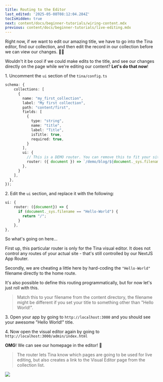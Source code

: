 ```yaml
---
title: Routing to the Editor
last_edited: '2025-05-08T08:12:04.284Z'
tocIsHidden: true
next: content/docs/beginner-tutorials/wiring-content.mdx
previous: content/docs/beginner-tutorials/live-editing.mdx
---
```


Right now, if we want to edit our amazing title, we have to go into the Tina editor, find our collection, and then edit the record in our collection before we can view our changes. 😮‍💨

Wouldn't it be cool if we could make edits to the title, and see our changes directly on the page while we're editing our content? **Let's do that now**!

1\. Uncomment the `ui` section of the `tina/config.ts`

```typescript
schema: {
    collections: [
      {
        name: "my_first_collection",
        label: "My first collection",
        path: "content/first",
        fields: [
          {
            type: "string",
            name: "title",
            label: "Title",
            isTitle: true,
            required: true,
          }
        ],
        ui: {
          // This is a DEMO router. You can remove this to fit your site
          router: ({ document }) => `/demo/blog/${document._sys.filename}`,
        },
      }
    ],
  },
});
```

2\. Edit the `ui` section, and replace it with the following:

```typescript
ui: {
    router: ({document}) => {
      if (document._sys.filename == "Hello-World") {
        return "/";
      }
    },
},
```

So what's going on here...

First up, this particular router is only for the Tina visual editor. It does not control any routes of your actual site - that's still controlled by our NextJS App Router.

Secondly, we are cheating a little here by hard-coding the `"Hello-World"` filename directly to the home route.

It's also possible to define this routing programmatically, but for now let's just roll with this.

> Match this to your filename from the content directory, the filename might be different if you set your title to something other than "Hello World!".

3\. Open your app by going to `http://localhost:3000` and you should see your awesome "Hello World!" title.

4\. Now open the visual editor again by going to `http://localhost:3000/admin/index.html`

**OMG**! We can see our homepage in the editor! 🎉

> The router lets Tina know which pages are going to be used for live editing, but also creates a link to the Visual Editor page from the collection list.

![](</gif/Untitled video - Made with Clipchamp (9).gif>)
